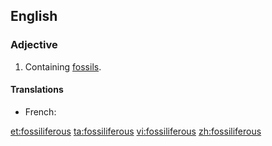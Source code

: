 ==English==

===Adjective===
{{en-adj}}

# Containing [[fossil]]s.

====Translations====
{{trans-top|containing fossils}}
* French: {{t+|fr|fossilifère}}
{{trans-mid}}
{{trans-bottom}}

[[et:fossiliferous]]
[[ta:fossiliferous]]
[[vi:fossiliferous]]
[[zh:fossiliferous]]